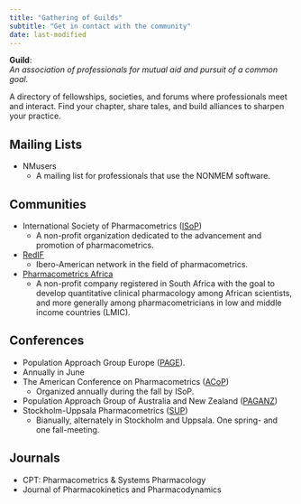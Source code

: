 ```yaml
---
title: "Gathering of Guilds"
subtitle: "Get in contact with the community"
date: last-modified
---
```


:::{.callout-caution title="Under construction"}
:::

**Guild**:  
*An association of professionals for mutual aid and pursuit of a common goal.*


A directory of fellowships, societies, and forums where professionals meet and interact.
Find your chapter, share tales, and build alliances to sharpen your practice.

## Mailing Lists

* NMusers
  * A mailing list for professionals that use the NONMEM software.

## Communities

* International Society of Pharmacometrics ([ISoP](https://www.isop.org/home))
  * A non-profit organization dedicated to the advancement and promotion of pharmacometrics.
* [RedIF](https://www.redifar.org)
  * Ibero-American network in the field of pharmacometrics.
* [Pharmacometrics Africa](https://pmxafrica.org)
  * A non-profit company registered in South Africa with the goal to develop quantitative clinical pharmacology among African scientists, and more generally among pharmacometricians in low and middle income countries (LMIC).

## Conferences

*  Population Approach Group Europe ([PAGE](https://www.page-meeting.org)).
  * Annually in June
* The American Conference on Pharmacometrics ([ACoP](https://acop2025.eventscribe.net/index.asp))
  * Organized annually during the fall by ISoP.
* Population Approach Group of Australia and New Zealand ([PAGANZ](https://www.paganz.org))
* Stockholm-Uppsala Pharmacometrics ([SUP](https://www.sup-meeting.se))
  *  Bianually, alternately in Stockholm and Uppsala. One spring- and one fall-meeting.

## Journals

* CPT: Pharmacometrics & Systems Pharmacology
* Journal of Pharmacokinetics and Pharmacodynamics
